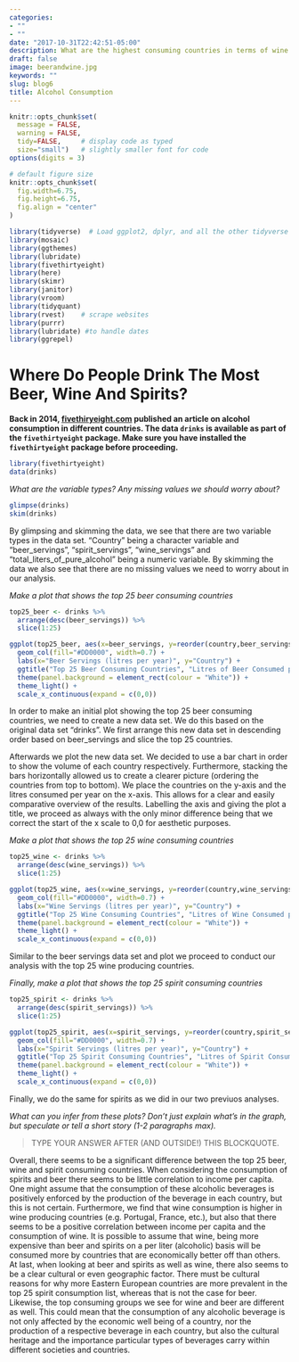 ```yaml
---
categories:
- ""
- ""
date: "2017-10-31T22:42:51-05:00"
description: What are the highest consuming countries in terms of wine and beer?
draft: false
image: beerandwine.jpg
keywords: ""
slug: blog6
title: Alcohol Consumption
---
```




```r
knitr::opts_chunk$set(
  message = FALSE, 
  warning = FALSE, 
  tidy=FALSE,     # display code as typed
  size="small")   # slightly smaller font for code
options(digits = 3)

# default figure size
knitr::opts_chunk$set(
  fig.width=6.75, 
  fig.height=6.75,
  fig.align = "center"
)
```


```r
library(tidyverse)  # Load ggplot2, dplyr, and all the other tidyverse packages
library(mosaic)
library(ggthemes)
library(lubridate)
library(fivethirtyeight)
library(here)
library(skimr)
library(janitor)
library(vroom)
library(tidyquant)
library(rvest)    # scrape websites
library(purrr)  
library(lubridate) #to handle dates
library(ggrepel)
```


# Where Do People Drink The Most Beer, Wine And Spirits?

**Back in 2014, [fivethiryeight.com](https://fivethirtyeight.com/features/dear-mona-followup-where-do-people-drink-the-most-beer-wine-and-spirits/) published an article on alcohol consumption in different countries. The data `drinks` is available as part of the `fivethirtyeight` package. Make sure you have installed the `fivethirtyeight` package before proceeding.**

```r
library(fivethirtyeight)
data(drinks)

```


*What are the variable types? Any missing values we should worry about?* 



```r

glimpse(drinks)
skim(drinks)

```
By glimpsing and skimming the data, we see that there are two variable types in the data set. "Country" being a character variable and "beer_servings", "spirit_servings", "wine_servings" and "total_liters_of_pure_alcohol" being a numeric variable. By skimming the data we also see that there are no missing values we need to worry about in our analysis. 


*Make a plot that shows the top 25 beer consuming countries*


```r

top25_beer <- drinks %>% 
  arrange(desc(beer_servings)) %>% 
  slice(1:25)

ggplot(top25_beer, aes(x=beer_servings, y=reorder(country,beer_servings))) + 
  geom_col(fill="#DD0000", width=0.7) + 
  labs(x="Beer Servings (litres per year)", y="Country") + 
  ggtitle("Top 25 Beer Consuming Countries", "Litres of Beer Consumed per Year by each Country") +
  theme(panel.background = element_rect(colour = "White")) + 
  theme_light() +
  scale_x_continuous(expand = c(0,0)) 


```

In order to make an initial plot showing the top 25 beer consuming countries, we need to create a new data set. We do this based on the original data set "drinks". We first arrange this new data set in descending order based on beer_servings and slice the top 25 countries. 

Afterwards we plot the new data set. We decided to use a bar chart in order to show the volume of each country respectively. Furthermore, stacking the bars horizontally allowed us to create a clearer picture (ordering the countries from top to bottom). We place the countries on the y-axis and the litres consumed per year on the x-axis. This allows for a clear and easily comparative overview of the results. Labelling the axis and giving the plot a title, we proceed as always with the only minor difference being that we correct the start of the x scale to 0,0 for aesthetic purposes. 


*Make a plot that shows the top 25 wine consuming countries*

```r

top25_wine <- drinks %>% 
  arrange(desc(wine_servings)) %>% 
  slice(1:25)

ggplot(top25_wine, aes(x=wine_servings, y=reorder(country,wine_servings))) + 
  geom_col(fill="#DD0000", width=0.7) + 
  labs(x="Wine Servings (litres per year)", y="Country") + 
  ggtitle("Top 25 Wine Consuming Countries", "Litres of Wine Consumed per Year by each Country") + 
  theme(panel.background = element_rect(colour = "White")) + 
  theme_light() +
  scale_x_continuous(expand = c(0,0)) 

```

Similar to the beer servings data set and plot we proceed to conduct our analysis with the top 25 wine producing countries. 

*Finally, make a plot that shows the top 25 spirit consuming countries*

```r

top25_spirit <- drinks %>% 
  arrange(desc(spirit_servings)) %>% 
  slice(1:25) 

ggplot(top25_spirit, aes(x=spirit_servings, y=reorder(country,spirit_servings))) + 
  geom_col(fill="#DD0000", width=0.7) + 
  labs(x="Spirit Servings (litres per year)", y="Country") + 
  ggtitle("Top 25 Spirit Consuming Countries", "Litres of Spirit Consumed per Year by each Country") + 
  theme(panel.background = element_rect(colour = "White")) + 
  theme_light() +
  scale_x_continuous(expand = c(0,0)) 

```
Finally, we do the same for spirits as we did in our two previuos analyses.

*What can you infer from these plots? Don't just explain what's in the graph, but speculate or tell a short story (1-2 paragraphs max).*

> TYPE YOUR ANSWER AFTER (AND OUTSIDE!) THIS BLOCKQUOTE.

Overall, there seems to be a significant difference between the top 25 beer, wine and spirit consuming countries. When considering the consumption of spirits and beer there seems to be little correlation to income per capita. One might assume that the consumption of these alcoholic beverages is positively enforced by the production of the beverage in each country, but this is not certain. Furthermore, we find that wine consumption is higher in wine producing countries (e.g. Portugal, France, etc.), but also that there seems to be a positive correlation between income per capita and the consumption of wine. It is possible to assume that wine, being more expensive than beer and spirits on a per liter (alcoholic) basis will be consumed more by countries that are economically better off than others. 
At last, when looking at beer and spirits as well as wine, there also seems to be a clear cultural or even geographic factor. There must be cultural reasons for why more Eastern European countries are more prevalent in the top 25 spirit consumption list, whereas that is not the case for beer. Likewise, the top consuming groups we see for wine and beer are different as well. This could mean that the consumption of any alcoholic beverage is not only affected by the economic well being of a country, nor the production of a respective beverage in each country, but also the cultural heritage and the importance particular types of beverages carry within different societies and countries. 

